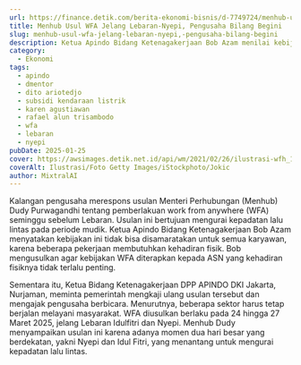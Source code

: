 ```yaml
---
url: https://finance.detik.com/berita-ekonomi-bisnis/d-7749724/menhub-usul-wfa-jelang-lebaran-nyepi-pengusaha-bilang-begini
title: Menhub Usul WFA Jelang Lebaran-Nyepi, Pengusaha Bilang Begini
slug: menhub-usul-wfa-jelang-lebaran-nyepi,-pengusaha-bilang-begini
description: Ketua Apindo Bidang Ketenagakerjaan Bob Azam menilai kebijakan itu tidak bisa disamaratakan untuk semua karyawan.
category:
  - Ekonomi
tags:
  - apindo
  - dmentor
  - dito ariotedjo
  - subsidi kendaraan listrik
  - karen agustiawan
  - rafael alun trisambodo
  - wfa
  - lebaran
  - nyepi
pubDate: 2025-01-25
cover: https://awsimages.detik.net.id/api/wm/2021/02/26/ilustrasi-wfh_169.jpeg?wid=54&w=650&v=1&t=jpeg
coverAlt: Ilustrasi/Foto Getty Images/iStockphoto/Jokic
author: MixtralAI
---
```

Kalangan pengusaha merespons usulan Menteri Perhubungan (Menhub) Dudy Purwagandhi tentang pemberlakuan work from anywhere (WFA) seminggu sebelum Lebaran. Usulan ini bertujuan mengurai kepadatan lalu lintas pada periode mudik. Ketua Apindo Bidang Ketenagakerjaan Bob Azam menyatakan kebijakan ini tidak bisa disamaratakan untuk semua karyawan, karena beberapa pekerjaan membutuhkan kehadiran fisik. Bob mengusulkan agar kebijakan WFA diterapkan kepada ASN yang kehadiran fisiknya tidak terlalu penting.

Sementara itu, Ketua Bidang Ketenagakerjaan DPP APINDO DKI Jakarta, Nurjaman, meminta pemerintah mengkaji ulang usulan tersebut dan mengajak pengusaha berbicara. Menurutnya, beberapa sektor harus tetap berjalan melayani masyarakat. WFA diusulkan berlaku pada 24 hingga 27 Maret 2025, jelang Lebaran Idulfitri dan Nyepi. Menhub Dudy menyampaikan usulan ini karena adanya momen dua hari besar yang berdekatan, yakni Nyepi dan Idul Fitri, yang menantang untuk mengurai kepadatan lalu lintas.
